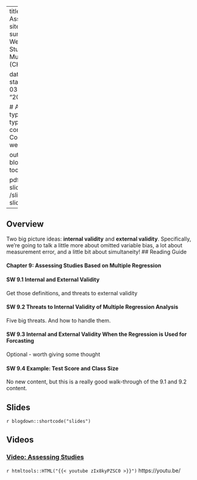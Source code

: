 

---
title: Week 10 - Assessing Studies
sitetitle: Week 10
summary: "EC200 - Week 10 Assessing Studies Based on Multiple Regression (CH9)"

date: "2022-03-20"
start_date: "2022-03-28"
end_date: "2022-04-01"

  
  # Academic page type (do not modify).
type: docs
menu:
  content:
    parent: Course content
    weight: 10
    
output:
  blogdown::html_page:
    toc: true

pdf: /slides/ch9-slides.pdf
thumb: /slides/ch9-slides.png



---

## Overview

Two big picture ideas: **internal validity** and **external validity**. Specifically, we're going to talk a little more about omitted variable bias, a lot about measurement error, and a little bit about simultaneity! 
## Reading Guide

#### **Chapter 9: Assessing Studies Based on Multiple Regression**

#### **SW 9.1** Internal and External Validity 

Get those definitions, and threats to external validity 

#### **SW 9.2** Threats to Internal Validity of Multiple Regression Analysis 

Five big threats. And how to handle them. 

#### **SW 9.3** Internal and External Validity When the Regression is Used for Forcasting

Optional  - worth giving some thought 


#### **SW 9.4** Example: Test Score and Class Size

No new content, but this is a really good walk-through of the 9.1 and 9.2 content. 


## Slides

`r blogdown::shortcode("slides")`

## Videos


### [Video: Assessing Studies](https://youtu.be/zIx8kyPZSC0 )
`r htmltools::HTML("{{< youtube zIx8kyPZSC0 >}}")`
https://youtu.be/ 
<!-- ### [Class Video](https://streaming.uvm.edu/media/embed/iM9eQzi/)  -->

<!-- *You need to use your netid to log in - let me know if you have issues* -->


<!--  <iframe src="https://streaming.uvm.edu/media/embed/iM9eQzi/" width="640" height="480" frameborder="0" allowfullscreen></iframe> -->


